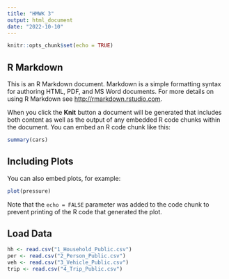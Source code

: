 ---
title: "HMWK 3"
output: html_document
date: "2022-10-10"
---

```{r setup, include=FALSE}
knitr::opts_chunk$set(echo = TRUE)
```

## R Markdown

This is an R Markdown document. Markdown is a simple formatting syntax for authoring HTML, PDF, and MS Word documents. For more details on using R Markdown see <http://rmarkdown.rstudio.com>.

When you click the **Knit** button a document will be generated that includes both content as well as the output of any embedded R code chunks within the document. You can embed an R code chunk like this:

```{r cars}
summary(cars)
```

## Including Plots

You can also embed plots, for example:

```{r pressure, echo=FALSE}
plot(pressure)
```

Note that the `echo = FALSE` parameter was added to the code chunk to prevent printing of the R code that generated the plot.

## Load Data
```{r}
hh <- read.csv("1_Household_Public.csv")
per <- read.csv("2_Person_Public.csv")
veh <- read.csv("3_Vehicle_Public.csv")
trip <- read.csv("4_Trip_Public.csv")
```

